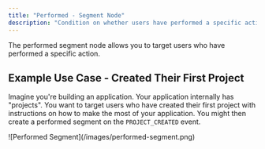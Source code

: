 ```yaml
---
title: "Performed - Segment Node"
description: "Condition on whether users have performed a specific action."
---
```


The performed segment node allows you to target users who have performed a specific action.

## Example Use Case - Created Their First Project

Imagine you're building an application. Your application internally has "projects". You want to target users who have created their first project with instructions on how to make the most of your application. You might then create a performed segment on the `PROJECT_CREATED` event.

<Frame>
![Performed Segment](/images/performed-segment.png)
</Frame>
